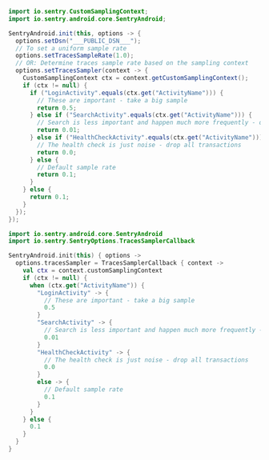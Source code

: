 ```java
import io.sentry.CustomSamplingContext;
import io.sentry.android.core.SentryAndroid;

SentryAndroid.init(this, options -> {
  options.setDsn("___PUBLIC_DSN___");
  // To set a uniform sample rate
  options.setTracesSampleRate(1.0);
  // OR: Determine traces sample rate based on the sampling context
  options.setTracesSampler(context -> {
    CustomSamplingContext ctx = context.getCustomSamplingContext();
    if (ctx != null) {
      if ("LoginActivity".equals(ctx.get("ActivityName"))) {
        // These are important - take a big sample
        return 0.5;
      } else if ("SearchActivity".equals(ctx.get("ActivityName"))) {
        // Search is less important and happen much more frequently - only take 1%
        return 0.01;
      } else if ("HealthCheckActivity".equals(ctx.get("ActivityName"))) {
        // The health check is just noise - drop all transactions
        return 0.0;
      } else {
        // Default sample rate
        return 0.1;
      }
    } else {
      return 0.1;
    }
  });
});
```

```kotlin {tabTitle:"Kotlin"}
import io.sentry.android.core.SentryAndroid
import io.sentry.SentryOptions.TracesSamplerCallback

SentryAndroid.init(this) { options ->
  options.tracesSampler = TracesSamplerCallback { context ->
    val ctx = context.customSamplingContext
    if (ctx != null) {
      when (ctx.get("ActivityName")) {
        "LoginActivity" -> {
          // These are important - take a big sample
          0.5
        }
        "SearchActivity" -> {
          // Search is less important and happen much more frequently - only take 1%
          0.01
        }
        "HealthCheckActivity" -> {
          // The health check is just noise - drop all transactions
          0.0
        }
        else -> {
          // Default sample rate
          0.1
        }
      }
    } else {
      0.1
    }
  }
}
```

